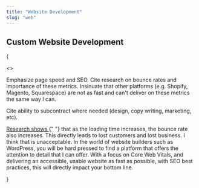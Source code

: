 ```yaml
---
title: "Website Development"
slug: "web"
---
```


<h2 class="text-3xl font-bold tracking-tight text-gray-900 sm:text-4xl">
  Custom Website Development
</h2>

{

<>
  <p class="mt-4">
    Emphasize page speed and SEO. Cite research on bounce rates and importance
    of these metrics. Insinuate that other platforms (e.g. Shopify, Magento,
    Squarespace) are not as fast and can't deliver on these metrics the same way
    I can.
  </p>
  <p class="mt-4">
    Cite ability to subcontract where needed (design, copy writing, marketing,
    etc).
  </p>
  <p class="mt-4">
    <a
      href="https://www.cloudflare.com/learning/performance/more/website-performance-conversion-rates/"
      class="font-semibold text-gray-900"
    >
      Research shows
    </a>{" "}
    that as the loading time increases, the bounce rate also increases. This
    directly leads to lost customers and lost business. I think that is
    unacceptable. In the world of website builders such as WordPress, you will
    be hard pressed to find a platform that offers the attention to detail that
    I can offer. With a focus on Core Web Vitals, and delivering an accessible,
    usable website as fast as possible, with SEO best practices, this will
    directly impact your bottom line.
  </p>
</>

}
